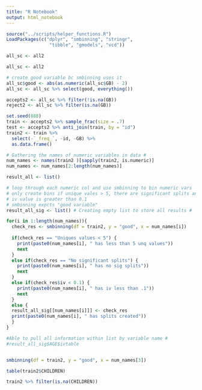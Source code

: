 ```yaml
---
title: "R Notebook"
output: html_notebook
---
```



```r
source("../scripts/helper_functions.R")
LoadPackages(c("dplyr", "smbinning", "stringr",
                "tibble", "gmodels", "vcd"))
```

```r
all_sc <- all2
```


```r
all_sc <- all2

# create good variable bc smbinning uses it
all_sc$good <- abs(as.numeric(all_sc$GB) - 2)
all_sc <- all_sc %>% select(good, everything())

accepts2 <- all_sc %>% filter(!is.na(GB))
reject2 <- all_sc %>% filter(is.na(GB))

set.seed(888)
train <- accepts2 %>% sample_frac(size = .7) 
test <- accepts2 %>% anti_join(train, by = "id")
train2 <- train %>% 
  select(-`_freq_`, -id, -GB) %>%
  as.data.frame()
```





```r


# Gathering the names of numeric variables in data #
num_names <- names(train2 )[sapply(train2, is.numeric)]
num_names <- num_names[2:length(num_names)]

result_all <- list() 

# loop through each numeric col and use smbinning to bin numeric vars
# only create bins if unique vales > 5, there are significant splits and 
# iv value is greater than 0.1
# smbinning expcts "good variable"
result_all_sig <- list() # Creating empty list to store all results #

for(i in 1:length(num_names)){
  check_res <- smbinning(df = train2, y = "good", x = num_names[i])
  
  if(check_res == "Uniques values < 5") {
    print(paste0(num_names[i], " has less than 5 unq values"))
    next
  }
  else if(check_res == "No significant splits") {
    print(paste0(num_names[i], " has no sig splits"))
    next
  }
  else if(check_res$iv < 0.1) {
    print(paste0(num_names[i], " has iv less than .1"))
    next
  }
  else {
  result_all_sig[[num_names[i]]] <- check_res
  print(paste0(num_names[i], " has splits created"))
  }
}

#Able to pull all information within list by variable name #
#result_all_sig$AGE$ivtable 



```

```r
smbinning(df = train2, y = "good", x = num_names[3])
```

```r
table(train2$CHILDREN)

train2 %>% filter(is.na(CHILDREN))
```

